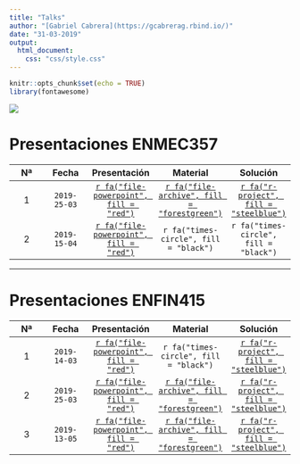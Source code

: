 ```yaml
---
title: "Talks"
author: "[Gabriel Cabrera](https://gcabrerag.rbind.io/)"
date: "31-03-2019"
output: 
  html_document:
    css: "css/style.css"
---
```


```r
knitr::opts_chunk$set(echo = TRUE)
library(fontawesome)
```

![](https://escudouchile.files.wordpress.com/2012/06/logo-facultad-de-economc3ada-y-negocios-universidad-de-chile.png)

# **Presentaciones ENMEC357**
  
<p>  
                                                                                                                                                                 
|Nª   |Fecha       |Presentación                                                           |Material                                                                                                   |Solución                                                                                              | 
|:---:|:---:       |:---:                                                                  |:---:                                                                                                      |:---:                                                                                                 |
|1    |`2019-25-03`|[`r fa("file-powerpoint", fill = "red")`](xaringan/enmec_t1/index.html)|[`r fa("file-archive", fill = "forestgreen")`](https://www.dropbox.com/s/mmil33cylowumkz/material.zip?dl=1)|[`r fa("r-project", fill = "steelblue")`](https://www.dropbox.com/s/gjr3cvgphlue3at/solution.zip?dl=1)|
|2    |`2019-15-04`|[`r fa("file-powerpoint", fill = "red")`](xaringan/enmec_t3/index.html)|`r fa("times-circle", fill = "black")`                                                                     |`r fa("times-circle", fill = "black")`                                                                |

---

# **Presentaciones ENFIN415**

<p>                 
 
|Nª   |Fecha       |Presentación                                                        |Material                                                                                                           |Solución                                                                                             |
|:---:|:---:       |:---:                                                               |:---:                                                                                                              |:---:                                                                                                |  
|1    |`2019-14-03`|[`r fa("file-powerpoint", fill = "red")`](beamer/enfin_t1/index.pdf)|`r fa("times-circle", fill = "black")`                                                                             |[`r fa("r-project", fill = "steelblue")`](https://www.dropbox.com/s/n5y23tgtjkp82yp/script_t1.R?dl=1)| 
|2    |`2019-25-03`|[`r fa("file-powerpoint", fill = "red")`](beamer/enfin_t2/index.pdf)|[`r fa("file-archive", fill = "forestgreen")`](https://www.dropbox.com/s/arpjstf934w1v9d/material.zip?dl=1)        |[`r fa("r-project", fill = "steelblue")`](https://www.dropbox.com/s/3kjy65jgvzis3ab/script_t2.R?dl=1)| 
|3    |`2019-13-05`|[`r fa("file-powerpoint", fill = "red")`](beamer/enfin_t3/index.pdf)|[`r fa("file-archive", fill = "forestgreen")`](https://www.dropbox.com/s/ym7ejs4docpecv2/ejercicio_excel.xlsx?dl=1)|[`r fa("r-project", fill = "steelblue")`](https://www.dropbox.com/s/npg9q4gphuch8w9/script_t3.R?dl=1)|
